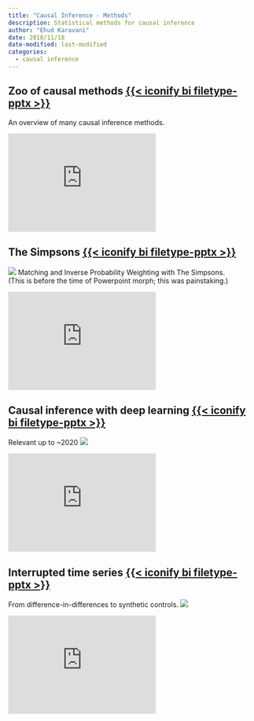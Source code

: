 ```yaml
---
title: "Causal Inference - Methods"
description: Statistical methods for causal inference
author: "Ehud Karavani"
date: 2018/11/18
date-modified: last-modified
categories: 
  - causal inference
---
```


## Zoo of causal methods [{{< iconify bi filetype-pptx >}}](causal-zoo.pptx)
An overview of many causal inference methods.

```{=html}
<iframe 
 src='https://view.officeapps.live.com/op/embed.aspx?src=https://github.com/ehudkr/ehudkr.github.io/raw/main/materials/causal-inference/methods/causal-zoo.pptx'
 width='300em' height='200em' frameborder='0'>
 </iframe>
```

## The Simpsons [{{< iconify bi filetype-pptx >}}](simpsons.pptx)
![](simpsons-matching.gif)
Matching and Inverse Probability Weighting with The Simpsons.  
(This is before the time of Powerpoint morph; this was painstaking.)

::: {.column-margin}
```{=html}
<iframe 
 src='https://view.officeapps.live.com/op/embed.aspx?src=https://github.com/ehudkr/ehudkr.github.io/raw/main/materials/causal-inference/methods/simpsons.pptx'
 width='300em' height='200em' frameborder='0'>
 </iframe>
```
:::


## Causal inference with deep learning [{{< iconify bi filetype-pptx >}}](deep-learning-causal-inference.pptx)
Relevant up to ~2020
![](deep-learning-causal-inference.png)

::: {.column-margin}
```{=html}
<iframe 
 src='https://view.officeapps.live.com/op/embed.aspx?src=https://github.com/ehudkr/ehudkr.github.io/raw/main/materials/causal-inference/methods/deep-learning-causal-inference.pptx'
 width='300em' height='200em' frameborder='0'>
 </iframe>
```
:::


## Interrupted time series [{{< iconify bi filetype-pptx >}}](did-to-sc.pptx)
From difference-in-differences to synthetic controls.
![](did-to-sc.gif)

::: {.column-margin}
```{=html}
<iframe 
 src='https://view.officeapps.live.com/op/embed.aspx?src=https://github.com/ehudkr/ehudkr.github.io/raw/main/materials/causal-inference/methods/did-to-sc.pptx'
 width='300em' height='200em' frameborder='0'>
 </iframe>
```
:::

